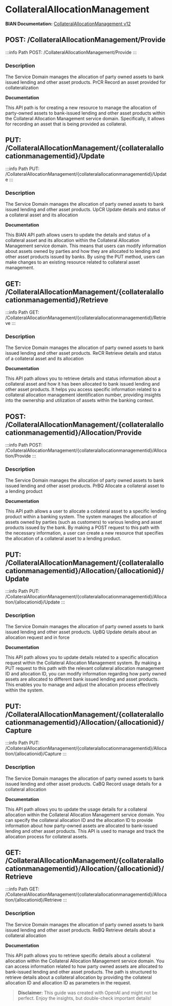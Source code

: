 # CollateralAllocationManagement

**BIAN Documentation:** [CollateralAllocationManagement v12](https://app.swaggerhub.com/apis/BIAN-3/CollateralAllocationManagement/12.0.0)

## POST: /CollateralAllocationManagement/Provide

:::info Path
POST: /CollateralAllocationManagement/Provide
:::

### Description

The Service Domain manages the allocation of party owned assets to bank issued lending and other asset products\. PrCR Record an asset provided for collateralization

**Documentation**

This API path is for creating a new resource to manage the allocation of party\-owned assets to bank\-issued lending and other asset products within the Collateral Allocation Management service domain\. Specifically\, it allows for recording an asset that is being provided as collateral\.

## PUT: /CollateralAllocationManagement/\{collateralallocationmanagementid\}/Update

:::info Path
PUT: /CollateralAllocationManagement/\{collateralallocationmanagementid\}/Update
:::

### Description

The Service Domain manages the allocation of party owned assets to bank issued lending and other asset products\. UpCR Update details and status of a collateral asset and its allocation

**Documentation**

This BIAN API path allows users to update the details and status of a collateral asset and its allocation within the Collateral Allocation Management service domain\. This means that users can modify information about assets owned by parties and how they are allocated to lending and other asset products issued by banks\. By using the PUT method\, users can make changes to an existing resource related to collateral asset management\.

## GET: /CollateralAllocationManagement/\{collateralallocationmanagementid\}/Retrieve

:::info Path
GET: /CollateralAllocationManagement/\{collateralallocationmanagementid\}/Retrieve
:::

### Description

The Service Domain manages the allocation of party owned assets to bank issued lending and other asset products\. ReCR Retrieve details and status of a collateral asset and its allocation

**Documentation**

This API path allows you to retrieve details and status information about a collateral asset and how it has been allocated to bank issued lending and other asset products\. It helps you access specific information related to a collateral allocation management identification number\, providing insights into the ownership and utilization of assets within the banking context\.

## POST: /CollateralAllocationManagement/\{collateralallocationmanagementid\}/Allocation/Provide

:::info Path
POST: /CollateralAllocationManagement/\{collateralallocationmanagementid\}/Allocation/Provide
:::

### Description

The Service Domain manages the allocation of party owned assets to bank issued lending and other asset products\. PrBQ Allocate a collateral asset to a lending product

**Documentation**

This API path allows a user to allocate a collateral asset to a specific lending product within a banking system\. The system manages the allocation of assets owned by parties \(such as customers\) to various lending and asset products issued by the bank\. By making a POST request to this path with the necessary information\, a user can create a new resource that specifies the allocation of a collateral asset to a lending product\.

## PUT: /CollateralAllocationManagement/\{collateralallocationmanagementid\}/Allocation/\{allocationid\}/Update

:::info Path
PUT: /CollateralAllocationManagement/\{collateralallocationmanagementid\}/Allocation/\{allocationid\}/Update
:::

### Description

The Service Domain manages the allocation of party owned assets to bank issued lending and other asset products\. UpBQ Update details about an allocation request and in force

**Documentation**

This API path allows you to update details related to a specific allocation request within the Collateral Allocation Management system\. By making a PUT request to this path with the relevant collateral allocation management ID and allocation ID\, you can modify information regarding how party owned assets are allocated to different bank issued lending and asset products\. This enables you to manage and adjust the allocation process effectively within the system\.

## PUT: /CollateralAllocationManagement/\{collateralallocationmanagementid\}/Allocation/\{allocationid\}/Capture

:::info Path
PUT: /CollateralAllocationManagement/\{collateralallocationmanagementid\}/Allocation/\{allocationid\}/Capture
:::

### Description

The Service Domain manages the allocation of party owned assets to bank issued lending and other asset products\. CaBQ Record usage details for a collateral allocation

**Documentation**

This API path allows you to update the usage details for a collateral allocation within the Collateral Allocation Management service domain\. You can specify the collateral allocation ID and the allocation ID to provide information about how party\-owned assets are allocated to bank\-issued lending and other asset products\. This API is used to manage and track the allocation process for collateral assets\.

## GET: /CollateralAllocationManagement/\{collateralallocationmanagementid\}/Allocation/\{allocationid\}/Retrieve

:::info Path
GET: /CollateralAllocationManagement/\{collateralallocationmanagementid\}/Allocation/\{allocationid\}/Retrieve
:::

### Description

The Service Domain manages the allocation of party owned assets to bank issued lending and other asset products\. ReBQ Retrieve details about a collateral allocation

**Documentation**

This API path allows you to retrieve specific details about a collateral allocation within the Collateral Allocation Management service domain\. You can access information related to how party owned assets are allocated to bank\-issued lending and other asset products\. The path is structured to retrieve details about a collateral allocation by providing the collateral allocation ID and allocation ID as parameters in the request\.

> **Disclaimer:** This guide was created with OpenAI and might not be perfect. Enjoy the insights, but double-check important details!
